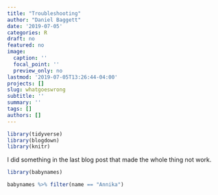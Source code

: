 ```yaml
---
title: "Troubleshooting"
author: "Daniel Baggett"
date: '2019-07-05'
categories: R
draft: no
featured: no
image:
  caption: ''
  focal_point: ''
  preview_only: no
lastmod: '2019-07-05T13:26:44-04:00'
projects: []
slug: whatgoeswrong
subtitle: ''
summary: ''
tags: []
authors: []
---
```

```r
library(tidyverse)
library(blogdown)
library(knitr)
```

I did something in the last blog post that made the whole thing not work. 

```r
library(babynames)
```


```r
babynames %>% filter(name == "Annika")
```






